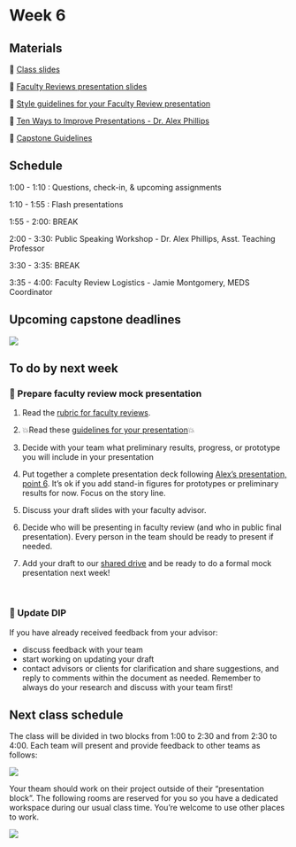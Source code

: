 # Week 6


## Materials

📕 [Class slides](https://docs.google.com/presentation/d/1VxwF1LOY-5_-O-npwgSPTzZr9W8pro8UhmJbrvNsZwQ/edit?usp=sharing)

📗 [Faculty Reviews presentation slides](https://docs.google.com/presentation/d/1qYm7QCg1T05E8DFLZGTb2JkCVnazUEZ-5pxDRidLuuo/edit#slide=id.ge6b7f452cd_0_6982)

📘 [Style guidelines for your Faculty Review presentation](https://docs.google.com/presentation/d/1rMpHTbqVPNEDBZc_o8asS2wf_RsBU7IXkBNN91qx2SA/edit?usp=sharing)

📙 [Ten Ways to Improve Presentations - Dr. Alex Phillips](https://docs.google.com/presentation/d/1ddl9cCrWf8AL0adNmq1y8_WEeAxIyo_RlBnUlTXPqpw/edit?usp=sharing)

📖 [Capstone Guidelines](https://drive.google.com/file/d/1qftu6sNqHeiv0p5K2xhfV8rfdc14oOk_/view?usp=share_link)


## Schedule

1:00 - 1:10 : Questions, check-in, & upcoming assignments

1:10 - 1:55 : Flash presentations

1:55 - 2:00: BREAK

2:00 - 3:30: Public Speaking Workshop - Dr. Alex Phillips, Asst. Teaching Professor

3:30 - 3:35: BREAK

3:35 - 4:00: Faculty Review Logistics - Jamie Montgomery, MEDS Coordinator


## Upcoming capstone deadlines

![](/411a_winter/images/411a_2025_deadlines3.png)


## To do by next week

### 💬 Prepare faculty review mock presentation

1. Read the [rubric for faculty reviews](https://docs.google.com/presentation/d/1qYm7QCg1T05E8DFLZGTb2JkCVnazUEZ-5pxDRidLuuo/edit#slide=id.ge6b7f452cd_0_6982).

2. 💥Read these [guidelines for your presentation](https://docs.google.com/presentation/d/1rMpHTbqVPNEDBZc_o8asS2wf_RsBU7IXkBNN91qx2SA/edit?usp=sharing)💥

3. Decide with your team what preliminary results, progress, or prototype you will include in your presentation

4. Put together a complete presentation deck following [Alex’s presentation, point 6]((https://docs.google.com/presentation/d/1ddl9cCrWf8AL0adNmq1y8_WEeAxIyo_RlBnUlTXPqpw/edit?usp=sharing)). It’s ok if you add stand-in figures for prototypes or preliminary results for now. Focus on the story line. 

5. Discuss your draft slides with your faculty advisor. 

6. Decide who will be presenting in faculty review (and who in public final presentation). Every person in the team should be ready to present if needed.

7. Add your draft to our [shared drive](https://drive.google.com/drive/folders/1iJWmncW70KHbPyDfCPQraPg6rOcis75m?usp=share_link) and be ready to do a formal mock presentation next week! 

<br>

### 📝 Update DIP

If you have already received feedback from your advisor:

- discuss feedback with your team
- start working on updating your draft
- contact advisors or clients for clarification and share suggestions, and reply to comments within the document as needed. Remember to always do your research and discuss with your team first! 

## Next class schedule

The class will be divided in two blocks from 1:00 to 2:30 and from 2:30 to 4:00. Each team will present and provide feedback to other teams as follows:

![](/411a_winter/images/presentations_blocks_1.png)

Your theam should work on their project outside of their "presentation block". The following rooms are reserved for you so you have a dedicated workspace during our usual class time. You’re welcome to use other places to work. 

![](/411a_winter/images/presentations_rooms_1.png)